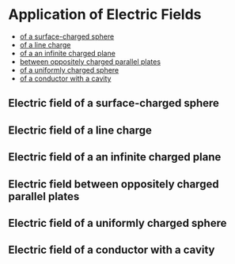 Application of Electric Fields
==============================

* [of a surface-charged sphere][surface-charged-sphere]
* [of a line charge][line-charge]
* [of a an infinite charged plane][infinite-charged-plane]
* [between oppositely charged parallel plates][between-charged-plates]
* [of a uniformly charged sphere][uniformly-charged-sphere]
* [of a conductor with a cavity][conductor-with-cavity]

Electric field of a surface-charged sphere
------------------------------------------

Electric field of a line charge
-------------------------------

Electric field of a an infinite charged plane
---------------------------------------------

Electric field between oppositely charged parallel plates
---------------------------------------------------------

Electric field of a uniformly charged sphere
--------------------------------------------

Electric field of a conductor with a cavity
-------------------------------------------

[surface-charged-sphere]: #Electric-field-of-a-surface-charged-sphere
[line-charge]: #Electric-field-of-a-line-charge
[infinite-charged-plane]: #Electric-field-of-a-an-infinite-charged-plane
[between-charged-plates]: #Electric-field-between-oppositely-charged-parallel-plates
[uniformly-charged-sphere]: #Electric-field-of-a-uniformly-charged-sphere
[conductor-with-cavity]: #Electric-field-of-a-conductor-with-a-cavity
